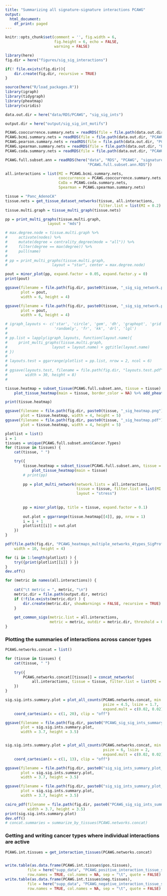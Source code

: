 ```yaml
---
title: "Summarizing all signature-signature interactions PCAWG"
output: 
  html_document:
    df_print: paged
---
```


```r
knitr::opts_chunk$set(comment = '', fig.width = 6, 
                      fig.height = 6, echo = FALSE, 
                      warning = FALSE)
```

```r
library(here)
fig.dir = here("figures/sig_sig_interactions")

if(! file.exists(fig.dir)){
    dir.create(fig.dir, recursive = TRUE)
}

source(here("R/load_packages.R"))
library(igraph)
library(tidygraph)
library(pheatmap)
library(viridis)

data.out.dir = here("data/RDS/PCAWG", "sig_sig_ints")

output.dir = here("output/sig_sig_int_motifs")
```

```r
PCAWG.cooccurrence.summary.nets = readRDS(file = file.path(data.out.dir, "PCAWG.cooccurrence.summary.nets.RDS") )
PCAWG.bcmi.summary.nets = readRDS(file = file.path(data.out.dir, "PCAWG.bcmi.summary.nets.RDS") )
PCAWG.pearson.summary.nets = readRDS(file = file.path(data.out.dir, "PCAWG.pearson.summary.nets.RDS") )
PCAWG.spearman.summary.nets = readRDS(file = file.path(data.out.dir, "PCAWG.spearman.summary.nets.RDS") )
PCAWG.coda.summary.nets = readRDS(file = file.path(data.out.dir, "PCAWG.coda.summary.nets.RDS") )

PCAWG.full.subset.ann = readRDS(here("data", "RDS", "PCAWG", "signatures",
                                     "PCAWG.full.subset.ann.RDS"))

```

```r
all.interactions = list(MI = PCAWG.bcmi.summary.nets,
                        cooccurrence = PCAWG.cooccurrence.summary.nets,
                        CoDa = PCAWG.coda.summary.nets,
                        Spearman = PCAWG.spearman.summary.nets)
```

```r
tissue = "Panc_AdenoCA"
tissue.nets = get_tissue_dataset_networks(tissue, all.interactions, 
                                          filter.list = list(MI = 0.2) )
tissue.multi.graph = tissue_multi_graph(tissue.nets)

pp = print_multi_graphs(tissue.multi.graph, 
                   layout = "mds")

# max.degree.node = tissue.multi.graph %>% 
#     activate(nodes) %>% 
#     mutate(degree = centrality_degree(mode = "all")) %>% 
#     filter(degree == max(degree)) %>% 
#     pull(name)
# 
# pp = print_multi_graphs(tissue.multi.graph, 
#                    layout = "star", center = max.degree.node)

pout = minor_plot(pp, expand.factor = 0.05, expand.factor.y = 0)
print(pout)

ggsave(filename = file.path(fig.dir, paste0(tissue, "_sig_sig_network.png") ),
       plot = pout,
       width = 6, height = 4)

ggsave(filename = file.path(fig.dir, paste0(tissue, "_sig_sig_network.pdf") ),
       plot = pout,
       width = 6, height = 4)

# igraph_layouts <- c('star', 'circle', 'gem', 'dh', 'graphopt', 'grid', 'mds', 
#                     'randomly', 'fr', 'kk', 'drl', 'lgl')
# 
# pp.list = lapply(igraph_layouts, function(layout.name){
#     print_multi_graphs(tissue.multi.graph, 
#                    layout = layout.name) + ggtitle(layout.name)
# })
# 
# layouts.test = ggarrange(plotlist = pp.list, nrow = 2, ncol = 6)
# 
# ggsave(layouts.test, filename = file.path(fig.dir, "layouts.test.pdf" ),
#        width = 30, height = 8)
# 

```

```r
tissue.heatmap = subset_tissue(PCAWG.full.subset.ann, tissue = tissue) %>% 
    plot_tissue_heatmap(main = tissue, border_color = NA) %>% add_pheatmap_legend_title()

print(tissue.heatmap)

ggsave(filename = file.path(fig.dir, paste0(tissue, "_sig_heatmap.png") ), 
       plot = tissue.heatmap, width = 4, height = 5)
ggsave(filename = file.path(fig.dir, paste0(tissue, "_sig_heatmap.pdf") ), 
       plot = tissue.heatmap, width = 4, height = 5)
```


```r
plotlist = list()
i = 1
tissues = unique(PCAWG.full.subset.ann$Cancer.Types)
for (tissue in tissues) {
    cat(tissue, " ")

    try({
        tissue.heatmap = subset_tissue(PCAWG.full.subset.ann, tissue = tissue) %>% 
            plot_tissue_heatmap(main = tissue)
        # print(pp)
        
        pp = plot_multi_network(network.lists = all.interactions, 
                                tissue = tissue, filter.list = list(MI = 0.2),
                                layout = "stress")
        
        
        pp = minor_plot(pp, title = tissue, expand.factor = 0.1)
        
        out.plot = ggarrange(tissue.heatmap[[4]], pp, nrow = 1)
        i = i + 1
        plotlist[[i]] = out.plot
    })
}
```

```r
pdf(file.path(fig.dir, "PCAWG_heatmaps_multiple_networks_4types_SigProfiler_stress.pdf"),
    width = 10, height = 4)

for (i in 1:length(plotlist) ) {
    try({print(plotlist[[i]] ) })
}
dev.off()
```

```r
for (metric in names(all.interactions)) {
    
    cat("\t metric = ", metric, "\n")
    metric.dir = file.path(output.dir, metric)
    if (!file.exists(metric.dir) ) {
        dir.create(metric.dir, showWarnings = FALSE, recursive = TRUE)
    }
        
    get_common_sigs(metric.list = all.interactions, 
                    metric = metric, outdir = metric.dir, threshold = 0.2)
}
```

### Plotting the summaries of interactions across cancer types

```r
PCAWG.networks.concat = list()

for (tissue in tissues) {
    cat(tissue, " ")
    
    try({
        PCAWG.networks.concat[[tissue]] = concat_networks(
            all.interactions, tissue = tissue, filter.list = list(MI = 0.2))
    })
}

sig.sig.ints.summary.plot = plot_all_counts(PCAWG.networks.concat, min.abssum = 3,
                                            psize = 4.5, lsize = 1.7, 
                                            expand.mult = c(0.02, 0.02)) + 
    coord_cartesian(x = c(1, 20), clip = "off")

ggsave(filename = file.path(fig.dir, paste0("PCAWG_sig_sig_ints_summary_plot_lim3.png") ),
       plot = sig.sig.ints.summary.plot,
       width = 3.7, height = 3.5)


sig.sig.ints.summary.plot = plot_all_counts(PCAWG.networks.concat, min.abssum = 5,
                                            psize = 6, lsize = 2, 
                                            expand.mult = c(0.02, 0.02)) + 
    coord_cartesian(x = c(1, 13), clip = "off")

ggsave(filename = file.path(fig.dir, paste0("sig_sig_ints_summary_plot_lim5.png") ),
       plot = sig.sig.ints.summary.plot,
       width = 3.7, height = 3.5)

ggsave(filename = file.path(fig.dir, paste0("sig_sig_ints_summary_plot_lim5.pdf") ),
       plot = sig.sig.ints.summary.plot,
       width = 3.7, height = 3.5)

cairo_pdf(filename = file.path(fig.dir, paste0("PCAWG_sig_sig_ints_summary_plot_lim5_cairo.pdf") ),
          width = 3.7, height = 3.5)
print(sig.sig.ints.summary.plot)
dev.off()
# concat.summaries = summarize_by_tissues(PCAWG.networks.concat)
```


### Getting and writing cancer types where individual interactions are active

```r
PCAWG.int.tissues = get_interaction_tissues(PCAWG.networks.concat)


write.table(as.data.frame(PCAWG.int.tissues$pos.tissues), 
          file = here("supp_data", "PCAWG_positive_interaction_tissue_summaries.tsv"),
          row.names = TRUE, col.names = NA, sep = "\t", quote = FALSE)
write.table(as.data.frame(PCAWG.int.tissues$neg.tissues), 
          file = here("supp_data", "PCAWG_negative_interaction_tissue_summaries.tsv"),
          row.names = TRUE, col.names = NA, sep = "\t", quote = FALSE)
```

